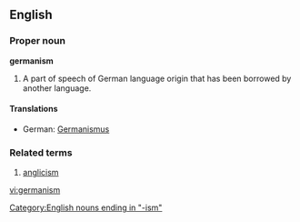 {{wikipedia}}
==English==
===Proper noun===
'''germanism'''
# A part of speech of German language origin that has been borrowed by another language.
====Translations====
*German: [[Germanismus]] {{m}}

===Related terms===
# [[anglicism]]
[[Category:English nouns ending in "-ism"]]

[[vi:germanism]]